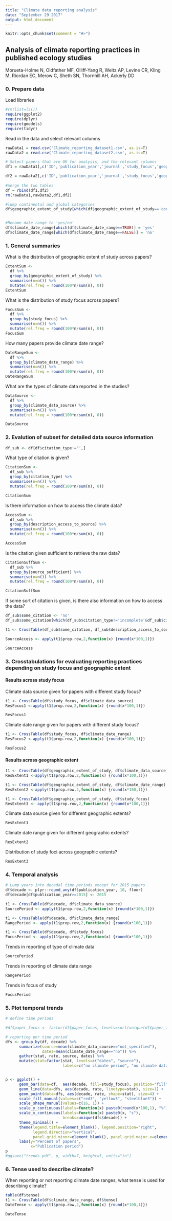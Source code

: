 ```yaml
---
title: "Climate data reporting analysis"
date: "September 29 2017"
output: html_document
---
```

```r
knitr::opts_chunk$set(comment = "#>")
```

## Analysis of climate reporting practices in published ecology studies
Morueta-Holme N, Oldfather MF, Olliff-Yang R, Weitz AP, Levine CR, Kling M, Riordan EC, Merow C, Sheth SN, Thornhill AH, Ackerly DD


### 0. Prepare data
Load libraries
```r
#rm(list=ls())
require(ggplot2)
require(dplyr)
require(gmodels)
require(tidyr)
```

Read in the data and select relevant columns
```r
rawData1 = read.csv('Climate_reporting_dataset1.csv', as.is=T) 
rawData2 = read.csv('Climate_reporting_dataset2.csv', as.is=T)

# Select papers that are OK for analysis, and the relevant columns
df1 = rawData1[,c('ID','publication_year','journal','study_focus','geographic_extent_of_study','tense_description','climate_date_range','climate_data_source','citation_type','description_access_to_source','source_sufficient')]

df2 = rawData2[,c('ID','publication_year','journal','study_focus','geographic_extent_of_study','tense_description','climate_date_range','climate_data_source','citation_type','description_access_to_source','source_sufficient')]
                    
#merge the two tables
df = rbind(df1,df2)
rm(rawData1,rawData2,df1,df2)

#lump continental and global categories
df$geographic_extent_of_study[which(df$geographic_extent_of_study=='continental' | df$geographic_extent_of_study=='global')] = 'continental/global'


#Rename date range to 'yes/no'
df$climate_date_range[which(df$climate_date_range==TRUE)] = 'yes'
df$climate_date_range[which(df$climate_date_range==FALSE)] = 'no'


```


### 1. General summaries

What is the distribution of geographic extent of study across papers?
```r
ExtentSum <-
  df %>%
  group_by(geographic_extent_of_study) %>%
  summarise(n=n()) %>%
  mutate(rel.freq = round(100*n/sum(n), 0))
ExtentSum
```

What is the distribution of study focus across papers?
```r
FocusSum <-
  df %>%
  group_by(study_focus) %>%
  summarise(n=n()) %>%
  mutate(rel.freq = round(100*n/sum(n), 0))
FocusSum
```

How many papers provide climate date range?
```r
DateRangeSum <-
  df %>%
  group_by(climate_date_range) %>%
  summarise(n=n()) %>%
  mutate(rel.freq = round(100*n/sum(n), 0))
DateRangeSum
```

What are the types of climate data reported in the studies?
```r
DataSource <-
  df %>%
  group_by(climate_data_source) %>%
  summarise(n=n()) %>%
  mutate(rel.freq = round(100*n/sum(n), 0))

DataSource
```


### 2. Evalution of subset for detailed data source information
```r

df_sub <- df[df$citation_type!='',]
```

What type of citation is given?
```r
CitationSum <-
  df_sub %>%
  group_by(citation_type) %>%
  summarise(n=n()) %>%
  mutate(rel.freq = round(100*n/sum(n), 0))

CitationSum
```

Is there information on how to access the climate data?
```r
AccessSum <-
  df_sub %>%
  group_by(description_access_to_source) %>%
  summarise(n=n()) %>%
  mutate(rel.freq = round(100*n/sum(n), 0))

AccessSum
```

Is the citation given sufficient to retrieve the raw data?
```r
CitationSuffSum <-
  df_sub %>%
  group_by(source_sufficient) %>%
  summarise(n=n()) %>%
  mutate(rel.freq = round(100*n/sum(n), 0))

CitationSuffSum
```

If some sort of citation is given, is there also information on how to access the data?
```r
df_sub$some_citation <- 'no'
df_sub$some_citation[which(df_sub$citation_type!='incomplete'&df_sub$citation_type!='none')] <- 'yes'

t1 <- CrossTable(df_sub$some_citation, df_sub$description_access_to_source)

SourceAccess <- apply(t1$prop.row,2,function(x) {round(x*100,1)})
```
```r
SourceAccess

```

### 3. Crosstabulations for evaluating reporting practices depending on study focus and geographic extent

#### Results across study focus
Climate data source given for papers with different study focus?
```r
t1 <- CrossTable(df$study_focus, df$climate_data_source)
ResFocus1 <-apply(t1$prop.row,2,function(x) {round(x*100,1)})
```
```r
ResFocus1
```
Climate date range given for papers with different study focus?
```r
t1 <- CrossTable(df$study_focus, df$climate_date_range)
ResFocus2 <-apply(t1$prop.row,2,function(x) {round(x*100,1)})
```
```r
ResFocus2
```
#### Results across geographic extent
```r
t1 <- CrossTable(df$geographic_extent_of_study, df$climate_data_source)
ResExtent1 <-apply(t1$prop.row,2,function(x) {round(x*100,1)})

t1 <- CrossTable(df$geographic_extent_of_study, df$climate_date_range)
ResExtent2 <-apply(t1$prop.row,2,function(x) {round(x*100,1)})

t1 <- CrossTable(df$geographic_extent_of_study, df$study_focus)
ResExtent3 <- apply(t1$prop.row,2,function(x) {round(x*100,1)})
```
Climate data source given for different geographic extents?
```r
ResExtent1
```
Climate date range given for different geographic extents?
```r
ResExtent2
```
Distribution of study foci across geographic extents?
```r
ResExtent3
```

### 4. Temporal analysis
```r
# Lump years into decadal time periods except for 2015 papers
df$decade <- plyr::round_any(df$publication_year, 10, floor)
df$decade[df$publication_year>=2015] <- 2015

t1 <- CrossTable(df$decade, df$climate_data_source)
SourcePeriod <- apply(t1$prop.row,2,function(x) {round(x*100,1)})

t1 <- CrossTable(df$decade, df$climate_date_range)
RangePeriod <- apply(t1$prop.row,2,function(x) {round(x*100,1)})

t1 <- CrossTable(df$decade, df$study_focus)
FocusPeriod <- apply(t1$prop.row,2,function(x) {round(x*100,1)})
```
Trends in reporting of type of climate data
```r
SourcePeriod
```
Trends in reporting of climate date range
```r
RangePeriod
```
Trends in focus of study
```r
FocusPeriod
```

### 5. Plot temporal trends
```r
# define time periods

#df$paper_focus <- factor(df$paper_focus, levels=sort(unique(df$paper_focus)))

# reporting per time period
dfs <- group_by(df, decade) %>%
      summarize(source=mean(climate_data_source=="not_specified"),
                dates=mean(climate_date_range=="no")) %>%
      gather(stat, rate, source, dates) %>%
      mutate(stat=factor(stat, levels=c("dates", "source"),
                         labels=c("no climate period", "no climate data type")))


p <- ggplot() +
      geom_bar(data=df,  aes(decade, fill=study_focus), position="fill") +
      geom_line(data=dfs, aes(decade, rate, linetype=stat), size=1) + 
      geom_point(data=dfs, aes(decade, rate, shape=stat), size=4) +
      scale_fill_manual(values=c("red3", "yellow3", "steelblue3")) +
      scale_shape_manual(values=c(16, 1)) +
      scale_y_continuous(labels=function(x) paste0(round(x*100,1), "%")) +
      scale_x_continuous(labels=function(x) paste0(x, "s"),
                         breaks=unique(dfs$decade)) +
      theme_minimal() +
      theme(legend.title=element_blank(), legend.position="right",
            legend.direction="vertical",
            panel.grid.minor=element_blank(), panel.grid.major.x=element_blank()) +
      labs(y="Percent of papers",
           x="Publication period")
p
#ggsave("trends.pdf", p, width=7, height=5, units="in")


```

### 6. Tense used to describe climate?
When reporting or not reporting climate date ranges, what tense is used for describing climate?
```r
table(df$tense)
t1 <- CrossTable(df$climate_date_range, df$tense)
DateTense <- apply(t1$prop.row,2,function(x) {round(x*100,1)})
```
```r
DateTense
``` 
